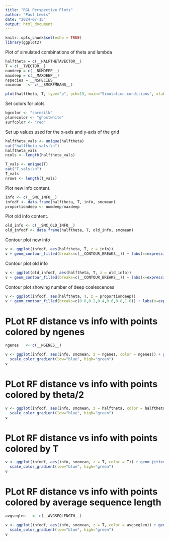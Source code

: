 ```yaml
---
title: "RGL Perspective Plots"
author: "Paul Lewis"
date: "2024-07-15"
output: html_document
---
```


```r
knitr::opts_chunk$set(echo = TRUE)
library(ggplot2)
```

Plot of simulated combinations of theta and lambda

```r
halftheta = c(__HALFTHETAVECTOR__)
T = c(__TVECTOR__)
numdeep = c(__NUMDEEP__)
maxdeep = c(__MAXDEEP__)
nspecies = __NSPECIES__
smcmean   <- c(__SMCRFMEANS__)

plot(halftheta, T, type="p", pch=19, main="Simulation conditions", xlab="theta/2", ylab="T")
```
Set colors for plots

```r
bgcolor <- "cornsilk"
planecolor <- "ghostwhite"
surfcolor <- "red"
```

Set up values used for the x-axis and y-axis of the grid

```r
halftheta_vals <- unique(halftheta)
cat("halftheta_vals:\n")
halftheta_vals
ncols <- length(halftheta_vals)

T_vals <- unique(T)
cat("T_vals:\n")
T_vals
nrows <- length(T_vals)
```

Plot new info content.

```r
info <- c(__SMC_INFO__)
infodf <- data.frame(halftheta, T, info, smcmean)
proportiondeep <- numdeep/maxdeep
```

Plot old info content.

```r
old_info <- c(__SMC_OLD_INFO__)
old_infodf <- data.frame(halftheta, T, old_info, smcmean)
```

Contour plot new info

```r
v <- ggplot(infodf, aes(halftheta, T, z = info))
v + geom_contour_filled(breaks=c(__CONTOUR_BREAKS__)) + labs(x=expression(theta/2))
```

Contour plot old info

```r
v <- ggplot(old_infodf, aes(halftheta, T, z = old_info))
v + geom_contour_filled(breaks=c(__CONTOUR_BREAKS__)) + labs(x=expression(theta/2))
```

Contour plot showing number of deep coalescences

```r
v <- ggplot(infodf, aes(halftheta, T, z = proportiondeep))
v + geom_contour_filled(breaks=c(0.0,0.2,0.4,0.6,0.8,1.0)) + labs(x=expression(theta/2))
```

# PLot RF distance vs info with points colored by ngenes
```r
ngenes   <- c(__NGENES__)

v <- ggplot(infodf, aes(info, smcmean, z = ngenes, color = ngenes)) + geom_jitter() +
  scale_color_gradient(low="blue", high="green")
v
```

# PLot RF distance vs info with points colored by theta/2
```r
v <- ggplot(infodf, aes(info, smcmean, z = halftheta, color = halftheta)) + geom_jitter() +
  scale_color_gradient(low="blue", high="green")
v
```

# PLot RF distance vs info with points colored by T
```r
v <- ggplot(infodf, aes(info, smcmean, z = T, color = T)) + geom_jitter() +
  scale_color_gradient(low="blue", high="green")
v
```

# PLot RF distance vs info with points colored by average sequence length
```r
avgseqlen   <- c(__AVGSEQLENGTH__)

v <- ggplot(infodf, aes(info, smcmean, z = T, color = avgseqlen)) + geom_jitter() +
  scale_color_gradient(low="blue", high="green")
v
```